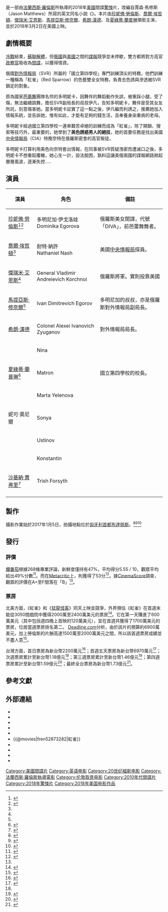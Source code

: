 {{noteTA
|G1=Movie
|G2=Show
|T=zh-hk:紅雀特工; zh-tw:紅雀 (電影); zh-cn:红雀 (电影); zh-sg:红雀特工;
}}
{{Infobox film
| color           = #8B1717
| name           = 紅雀
| original_name  = {{lang|en|''Red Sparrow''}}
| image          = Red Sparrow Poster.jpg
| alt            = 
| caption        = 電影海報
| director       = [[法蘭西斯·羅倫斯|法蘭西斯·羅倫斯]]
| producer       = {{Plainlist|
* 加瑞特·巴什
* {{tsl|en|David Ready|大衛·雷迪}}
* {{tsl|en|Steven Zaillian|斯蒂文·扎里安}}
}}
| story          = 
| screenplay     = {{Plainlist|
* {{tsl|en|Eric Warren Singer|埃里克·沃倫·桑格}}
* {{tsl|en|Justin Haythe|賈斯汀·海瑟}}
}}
|based_on        = {{based on|{{link-en|Red Sparrow (book)|Red Sparrow (book)|Red Sparrow}}|賈森·馬修斯}}
| starring       = {{Plainlist|
* [[珍妮佛·勞倫斯|珍妮佛·勞倫斯]]
* [[喬爾·埃哲頓|喬爾·埃哲頓]]
* [[傑瑞米·艾恩斯|傑瑞米·艾恩斯]]
* [[馬提亞斯·修奈爾|馬提亞斯·修奈爾]]
*[[希朗·漢德|希朗·漢德]] 
*{{tsl|en|Joely Richardson|喬莉·理查德森}}
*[[夏綠蒂·蘭普琳|夏綠蒂·蘭普琳]]
}}
| music          = [[詹姆斯·紐頓·霍華|詹姆斯·紐頓·霍華]]
| cinematography = 喬·威廉士
| editing        = 艾倫·愛德華·貝爾
| studio         = {{tsl|en|Chernin Entertainment|Chernin娛樂}}
| distributor    = [[二十世紀福斯|二十世紀福斯]]
| released       = {{Film date|2018|2|28|臺灣|2018|3|1|香港、新加坡|2018|3|2|美國|2018|6|16|[[上海国际电影节|上海国际电影节]]}}
| runtime        = 140分鐘
| country        = {{美國電影產地}}
| language       = 英語
| budget         = 6900萬美元<ref name="BOM">{{cite web |url=http://www.boxofficemojo.com/movies/?id=redsparrow.htm |title=''Red Sparrow'' (2018) |publisher=[[Box_Office_Mojo|Box Office Mojo]] |accessdate=2018-03-02 |archive-date=2018-02-28 |archive-url=https://web.archive.org/web/20180228161917/http://www.boxofficemojo.com/movies/?id=redsparrow.htm |dead-url=no }}</ref>
| gross          = 1.51億美元<ref name="BOM"/>
| cn_name        = 红雀
| hk_name        = 紅雀特工
| tw_name        = 紅雀
| sg_name        = 紅雀特工
}}

{{作品名稱|name=''Red Sparrow''|hk=紅雀特工|tw=紅雀|equiv-cn=tw}}是一部由[[法蘭西斯·羅倫斯|法蘭西斯·羅倫斯]]所執導的2018年[[美國|美國]]間諜[[驚悚|驚悚]]片，改編自賈森·馬修斯（Jason Matthews）所寫的英文同名小說《{{link-en|Red Sparrow (book)|Red Sparrow (book)|Red Sparrow}}》。本片由[[珍妮佛·勞倫斯|珍妮佛·勞倫斯]]、[[喬爾·埃哲頓|喬爾·埃哲頓]]、[[傑瑞米·艾恩斯|傑瑞米·艾恩斯]]、[[馬提亞斯·修奈爾|馬提亞斯·修奈爾]]、[[希朗·漢德|希朗·漢德]]、{{tsl|en|Joely Richardson|喬莉·理查德森}}及[[夏綠蒂·蘭普琳|夏綠蒂·蘭普琳]]領銜主演，並於2018年3月2日在美國上映。

== 劇情概要 ==
[[冷戰|冷戰]]結束，[[蘇聯解體|蘇聯解體]]，但[[俄國|俄國]]與[[美國|美國]]之間的[[諜報|諜報]]競爭並未停歇，雙方都將對方高官[[政務官|政務官]]吸收為[[間諜|間諜]]，以獲得情資。

俄國[[對外情報局|對外情報局]]（SVR）所屬的「國立第四學校」專門訓練頂尖的特務，他們訓練一種稱為「紅雀」（Red Sparrow）的色藝雙全女特務，負責去色誘與滲透被SVR鎖定的對象。

原為國家[[芭蕾舞|芭蕾舞]]團隊名伶的多明妮卡，因舞伴的舞蹈動作失誤，被重踩小腿，受了傷，無法繼續跳舞，擔任SVR副局長的叔叔伊凡，告知多明妮卡，舞伴是受其女友所託，刻意傷害她。當多明妮卡証實了這一點之後，伊凡繼而利誘之，推薦她加入情報系統，並告訴她，惟有如此，才能有足夠的錢生活，且奉養身染重病的老母。

多明妮卡經過國立第四學校一連串艱苦卓絕的訓練而成為「紅雀」，除了開鎖、搜索等技巧外，最重要的，她學到了'''美色誘惑男人的絕技'''，她的首要任務是找出美國[[中央情報局|中央情報局]]（CIA）特務奈特在俄羅斯密會的高官叛徒。

多明妮卡打算利用美色向奈特套出情報，在同事被SVR質疑洩密而遭滅口之後，多明妮卡不想重蹈覆轍，她心生一計，設法脫困，孰料這讓美俄兩國的諜報網路掀起層層風波，逐漸失控.....

== 演員 ==
{| class="wikitable" width="70%" style="text-align:center; font-size:90%;"
|-
!style="width:3%"|'''演員'''
!style="width:5%"|'''角色'''
!style="width:6%"|'''備註'''
|-
|[[珍妮佛·勞倫斯|珍妮佛·勞倫斯]]<ref name="Hollywood Reporter">{{cite web |url=http://www.hollywoodreporter.com/news/matthias-schoenaerts-jeremy-irons-joining-jennifer-lawrence-red-sparrow-952303 |title=Matthias Schoenaerts, Jeremy Irons Joining Jennifer Lawrence in 'Red Sparrow' (Exclusive) |last=Ford |first=Rebecca |date=2016-12-06 |website=[[荷里活報道|The Hollywood Reporter]] |accessdate= |archive-date=2018-06-12 |archive-url=https://web.archive.org/web/20180612170253/https://www.hollywoodreporter.com/news/matthias-schoenaerts-jeremy-irons-joining-jennifer-lawrence-red-sparrow-952303 |dead-url=no }}</ref><ref name="Release Date">{{Cite news|url=http://variety.com/2016/film/news/jeremy-irons-matthias-schoenarts-jennifer-lawrence-red-sparrow-1201935037/|title=Jeremy Irons, Matthias Schoenaerts Join Jennifer Lawrence’s Spy Thriller ‘Red Sparrow’|last=McNary|first=Dave|date=2016-12-06|newspaper=Variety|language=en-US|access-date=2017-01-15|archive-date=2021-01-26|archive-url=https://web.archive.org/web/20210126132540/https://variety.com/2016/film/news/jeremy-irons-matthias-schoenarts-jennifer-lawrence-red-sparrow-1201935037/|dead-url=no}}</ref>||多明尼加·伊戈洛娃<br/>Dominika Egorova||俄羅斯美女間諜，代號「DIVA」，前芭蕾舞舞者。
|-
|[[喬爾·埃哲頓|喬爾·埃哲頓]]<ref name="Hollywood Reporter"/>||耐特·納許<br/>Nathaniel Nash||美國[[中央情報局|中央情報局]]探員。
|-
|[[傑瑞米·艾恩斯|傑瑞米·艾恩斯]]<ref name="Hollywood Reporter"/>||General Vladimir Andreievich Korchnoi||俄羅斯將軍。實則投靠美國
|-
|[[馬提亞斯·修奈爾|馬提亞斯·修奈爾]]<ref name="Hollywood Reporter"/>||Ivan Dimitrevich Egorov||多明尼加的叔叔，亦是俄羅斯對外情報局副局長。
|-
|[[希朗·漢德|希朗·漢德]]||Colonel Alexei Ivanovich Zyuganov||對外情報局局長。
|-
|{{tsl|en|Joely Richardson|喬莉·理查德森}}||Nina||
|-
|[[夏綠蒂·蘭普琳|夏綠蒂·蘭普琳]]<ref>{{Cite news|url=http://www.edp24.co.uk/going-out/oscar_nominated_actress_charlotte_rampling_talks_about_growing_up_in_east_anglia_1_4927658|title=Oscar-nominated actress Charlotte Rampling talks about growing up in East Anglia|date=2017-03-12|newspaper=Eastern Daily Press|accessdate=2017-03-12|archive-url=https://web.archive.org/web/20170312135557/http://www.edp24.co.uk/going-out/oscar_nominated_actress_charlotte_rampling_talks_about_growing_up_in_east_anglia_1_4927658|archive-date=2017-03-12|dead-url=yes}}</ref>||Matron||國立第四學校的校長。
|-
|{{tsl|en|Thekla Reuten|斯科拉·魯特}}||Marta Yelenova||
|-
|妮可·奧尼爾||Sonya||
|-
|{{tsl|en|Kristof Konrad|克里斯托夫·康拉德}}||Ustinov||
|-
|{{tsl|en|Sergei Polunin|謝爾蓋·普諾寧}}||Konstantin||
|-
|[[沙基納·賈弗里|沙基納·賈弗里]]<ref>{{cite web|url=http://deadline.com/2017/02/sakina-jaffrey-red-sparrow-fox-bill-marchant-volition-indie-1201970775/|title=Sakina Jaffrey Cast In Fox’s ‘Red Sparrow’; Bill Marchant Joins Sci-Fi Indie ‘Volition’|website=[[Deadline.com|Deadline.com]]|first=Amanda|last=N'Duka|date=2017-02-27|accessdate=2017-02-27|archive-date=2017-02-28|archive-url=https://web.archive.org/web/20170228083108/http://deadline.com/2017/02/sakina-jaffrey-red-sparrow-fox-bill-marchant-volition-indie-1201970775/|dead-url=no}}</ref>||Trish Forsyth||
|-
|}

== 製作 ==
攝影作業始於2017年1月5日，拍攝地點位於[[匈牙利|匈牙利]][[首都|首都]][[布达佩斯|布達佩斯]]。<ref>{{cite web |url=http://24.hu/szorakozas/2017/01/07/budapest-utcajan-fotoztak-le-jennifer-lawrence-t/ |title=Budapest utcáján fotózták le Jennifer Lawrence-t |date=2017-01-07 |website=24.hu |language=hu |accessdate=2017-01-12 |archive-date=2017-09-14 |archive-url=https://web.archive.org/web/20170914220546/http://24.hu/szorakozas/2017/01/07/budapest-utcajan-fotoztak-le-jennifer-lawrence-t/ |dead-url=no }}</ref><ref>{{cite web |url=http://cosmopolitan.hu/sztarhirek/2017/01/08/itt-vannak-az-elso-budapesti-fotok-jennifer-lawrence-rol/ |title=Itt vannak az első budapesti fotók Jennifer Lawrence-ről |date=2017-01-08 |website=cosmopolitan.hu |language=hu |accessdate=2017-01-12 |archive-date=2017-06-12 |archive-url=https://web.archive.org/web/20170612165054/http://cosmopolitan.hu/sztarhirek/2017/01/08/itt-vannak-az-elso-budapesti-fotok-jennifer-lawrence-rol/ |dead-url=no }}</ref><ref>{{cite web |url=http://dailynewshungary.com/jennifer-lawrence-arrived-budapest/ |title=Jennifer Lawrence Arrived in Budapest |date=2017-01-05 |website=Daily News Hungary |accessdate=2017-01-12 |archive-date=2017-09-15 |archive-url=https://web.archive.org/web/20170915023313/https://dailynewshungary.com/jennifer-lawrence-arrived-budapest/ |dead-url=yes }}</ref>

== 發行 ==
=== 評價 ===
[[爛番茄|爛番茄]]根據268條專業評論，新鮮度僅持有47%，平均得分5.55 / 10，觀眾平均給出49%分數<ref>{{cite web 
|url=https://www.rottentomatoes.com/m/red_sparrow 
|title=Red Sparrow (2018) 
|work=[[Rotten_Tomatoes|Rotten Tomatoes]] 
|publisher=[[Fandango_(company)|Fandango Media]] 
|accessdate=2018-03-11 
|archive-date=2018-02-18 
|archive-url=https://web.archive.org/web/20180218002346/https://www.rottentomatoes.com/m/red_sparrow 
|dead-url=no 
}}</ref>。而在[[Metacritic|Metacritic]]上，則獲得了53分<ref>{{cite web 
|url=http://www.metacritic.com/movie/red-sparrow 
|title=''Red Sparrow'' Reviews 
|work=[[Metacritic|Metacritic]] 
|publisher=[[CBS_Interactive|CBS Interactive]] 
|accessdate=2018-03-01 
|archive-date=2018-03-30 
|archive-url=https://web.archive.org/web/20180330223632/http://www.metacritic.com/movie/red-sparrow 
|dead-url=no 
}}</ref>。據[[CinemaScore|CinemaScore]]調查，觀眾的評價在A+至F間落在「B」<ref name=opening/>。

=== 票房 ===
北美方面，《紅雀》和《[[猛龍怪客_(2018年電影)|猛龍怪客]]》同天上映並競爭，外界預估《紅雀》在首週末能從3050間戲院中獲得2000萬至2400萬美元的票房<ref>{{cite web|url=http://variety.com/2018/film/news/black-panther-record-box-office-second-weekend-1202705772/|title=Will ‘Black Panther’ See One of the Best Second Weekends Ever?|website=[[Variety_(magazine)|Variety]]|date=2018-02-20|author=Dave McNary|accessdate=2018-02-21|archive-date=2018-02-21|archive-url=https://www.webcitation.org/6xOwrkZkj?url=http://variety.com/2018/film/news/black-panther-record-box-office-second-weekend-1202705772/|dead-url=no}}</ref>。它在第一天賺進了600萬美元（其中包括週四晚上首映的120萬美元），並在首週共獲得了1700萬美元的票房，位居當週票房排名第二。
[[Deadline.com|Deadline.com]]分析，由於該片的預算約6900萬美元，加上勞倫斯的片酬高達1500萬至2000萬美元之間，所以該首週票房成績並不盡人意<ref name=opening>{{cite web|url=http://deadline.com/2018/03/jennifer-lawrence-red-sparrow-black-panther-death-wish-bruce-willis-box-office-1202308124/|title=‘Black Panther’ Busts Past Half Billion; ‘Red Sparrow’ Flies Low With $17M – Sunday AM B.O. Update|website=[[Deadline.com|Deadline.com]]|date=2018-03-04|author=Anthony D'Alessandro|accessdate=2018-03-05|archive-date=2018-03-07|archive-url=https://www.webcitation.org/6xjQeinGD?url=http://deadline.com/2018/03/jennifer-lawrence-red-sparrow-black-panther-death-wish-bruce-willis-box-office-1202308124/|dead-url=no}}</ref>。

台灣方面，首日票房為新台幣2200萬元<ref>{{cite news |author1=吳琬婷 |title=小珍妮佛一脫驚人 《紅雀》上映首日登票房冠軍 |url=http://ent.ltn.com.tw/news/breakingnews/2353268 |work=[[自由時報|自由時報]] |date=2018-03-02 |accessdate=2018-03-05 |archive-date=2019-12-02 |archive-url=https://web.archive.org/web/20191202183615/https://ent.ltn.com.tw/news/breakingnews/2353268 |dead-url=no }}</ref>；首週五天票房為新台幣6970萬元<ref name="tfi1810">{{cite web |title=全國電影票房2018年03/05-03/11統計資訊 |url=https://www.tfi.org.tw/Content/TFI/PublicInfo/全國電影票房2018年0305-0311統計資訊.pdf |website=[[國家電影中心|國家電影中心]] |date=2018-03-15 |accessdate=2018-06-03 |archive-date=2018-06-28 |archive-url=https://web.archive.org/web/20180628153107/https://www.tfi.org.tw/Content/TFI/PublicInfo/%E5%85%A8%E5%9C%8B%E9%9B%BB%E5%BD%B1%E7%A5%A8%E6%88%BF2018%E5%B9%B40305-0311%E7%B5%B1%E8%A8%88%E8%B3%87%E8%A8%8A.pdf |dead-url=yes }}</ref>；次週票房累計至新台幣1.18億元<ref name="tfi1810"/>；第三週票房累計至新台幣1.46億元<ref>{{cite web |title=全國電影票房2018年03/12-03/18統計資訊 |url=https://www.tfi.org.tw/Content/TFI/PublicInfo/全國電影票房2018年0312-0318統計資訊.pdf |website=[[國家電影中心|國家電影中心]] |date=2018-03-22 |accessdate=2018-06-03 |archive-date=2018-06-21 |archive-url=https://web.archive.org/web/20180621193952/https://www.tfi.org.tw/Content/TFI/PublicInfo/%E5%85%A8%E5%9C%8B%E9%9B%BB%E5%BD%B1%E7%A5%A8%E6%88%BF2018%E5%B9%B40312-0318%E7%B5%B1%E8%A8%88%E8%B3%87%E8%A8%8A.pdf |dead-url=no }}</ref>；第四週票房累計至新台幣1.59億元<ref>{{cite web |title=全國電影票房2018年03/19-03/25統計資訊 |url=https://www.tfi.org.tw/Content/TFI/PublicInfo/全國電影票房2018年0319-0325統計資訊.pdf |website=[[國家電影中心|國家電影中心]] |date=2018-03-29 |accessdate=2018-06-03 |archive-date=2018-06-21 |archive-url=https://web.archive.org/web/20180621170810/https://www.tfi.org.tw/Content/TFI/PublicInfo/%E5%85%A8%E5%9C%8B%E9%9B%BB%E5%BD%B1%E7%A5%A8%E6%88%BF2018%E5%B9%B40319-0325%E7%B5%B1%E8%A8%88%E8%B3%87%E8%A8%8A.pdf |dead-url=yes }}</ref>；最終全台票房為新台幣1.73億元<ref name="tfi1832">{{cite web |title=全國電影票房2018年08/06-08/12統計資訊 |url=https://www.tfi.org.tw/Content/TFI/PublicInfo/全國電影票房2018年0806-0812統計資訊.pdf |website=[[國家電影中心|國家電影中心]] |date=2018-08-16 |accessdate=2020-09-16 |archive-date=2018-12-10 |archive-url=https://web.archive.org/web/20181210130446/https://www.tfi.org.tw/Content/TFI/PublicInfo/%E5%85%A8%E5%9C%8B%E9%9B%BB%E5%BD%B1%E7%A5%A8%E6%88%BF2018%E5%B9%B40806-0812%E7%B5%B1%E8%A8%88%E8%B3%87%E8%A8%8A.pdf |dead-url=no }}</ref>。

{{start box}}
{{succession prize box|《[[黑豹_(電影)|黑豹]]》|《[[古墓奇兵_(2018年電影)|古墓奇兵]]》|{{Flagicon|TWN}}[[2018年台北週末票房冠軍|2018年台北週末票房冠軍]]|第9週}}
{{end box}}

== 參考文獻 ==
{{reflist|30em}}

== 外部連結 ==
* {{IMDb title|2873282|紅雀}}
* {{rotten-tomatoes|red_sparrow|紅雀}}
* {{mojo title|redsparrow|紅雀}}
* {{Allmovie title|663219|紅雀}}
* {{metacritic film|red-sparrow|紅雀}}
* {{@movies|fren52873282|紅雀}}
* {{Yahoomovie id|7241|紅雀}}
* {{Yahoo-movie-hk title|8VpzD|紅雀}}
* {{douban|title=紅雀}}
* {{mtime|205349|紅雀}}

{{Francis Lawrence}}
{{DEFAULTSORT:Red Sparrow}}
[[Category:美國間諜片|Category:美國間諜片]]
[[Category:英语电影|Category:英语电影]]
[[Category:20世纪福斯电影|Category:20世纪福斯电影]]
[[Category:法蘭西斯·羅倫斯執導電影|Category:法蘭西斯·羅倫斯執導電影]]
[[Category:伦敦取景电影|Category:伦敦取景电影]]
[[Category:2010年代間諜片|Category:2010年代間諜片]]
[[Category:2018年驚悚片|Category:2018年驚悚片]]
[[Category:2018年美国电影作品|Category:2018年美国电影作品]]